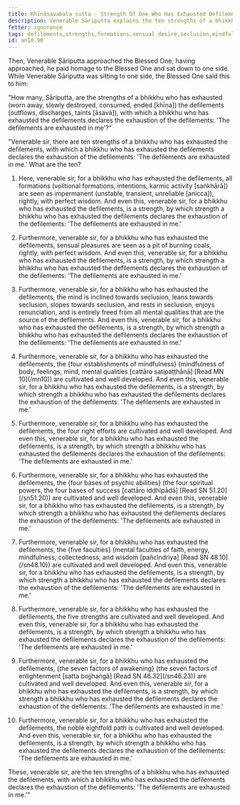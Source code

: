```yaml
---
title: Khīṇāsavabala sutta - Strength Of One Who Has Exhausted Defilements
description: Venerable Sāriputta explains the ten strengths of a bhikkhu who has exhausted the defilements.
fetter: ignorance
tags: defilements,strengths,formations,sensual desire,seclusion,mindfulness,right efforts,psychic abilities,faculties,strengths,factors of awakening,noble eightfold path,an,an10
id: an10.90
---
```


Then, Venerable Sāriputta approached the Blessed One; having approached, he paid homage to the Blessed One and sat down to one side. While Venerable Sāriputta was sitting to one side, the Blessed One said this to him:

"How many, Sāriputta, are the strengths of a bhikkhu who has exhausted (worn away, slowly destroyed, consumed, ended [khīṇa]) the defilements (outflows, discharges, taints [āsavā]), with which a bhikkhu who has exhausted the defilements declares the exhaustion of the defilements: 'The defilements are exhausted in me'?"

"Venerable sir, there are ten strengths of a bhikkhu who has exhausted the defilements, with which a bhikkhu who has exhausted the defilements declares the exhaustion of the defilements: 'The defilements are exhausted in me.' What are the ten?

1) Here, venerable sir, for a bhikkhu who has exhausted the defilements, all formations (volitional formations, intentions, karmic activity [saṅkhārā]) are seen as impermanent (unstable, transient, unreliable [anicca]), rightly, with perfect wisdom. And even this, venerable sir, for a bhikkhu who has exhausted the defilements, is a strength, by which strength a bhikkhu who has exhausted the defilements declares the exhaustion of the defilements: 'The defilements are exhausted in me.'

2) Furthermore, venerable sir, for a bhikkhu who has exhausted the defilements, sensual pleasures are seen as a pit of burning coals, rightly, with perfect wisdom. And even this, venerable sir, for a bhikkhu who has exhausted the defilements, is a strength, by which strength a bhikkhu who has exhausted the defilements declares the exhaustion of the defilements: 'The defilements are exhausted in me.'

3) Furthermore, venerable sir, for a bhikkhu who has exhausted the defilements, the mind is inclined towards seclusion, leans towards seclusion, slopes towards seclusion, and rests in seclusion, enjoys renunciation, and is entirely freed from all mental qualities that are the source of the defilements. And even this, venerable sir, for a bhikkhu who has exhausted the defilements, is a strength, by which strength a bhikkhu who has exhausted the defilements declares the exhaustion of the defilements: 'The defilements are exhausted in me.'

4) Furthermore, venerable sir, for a bhikkhu who has exhausted the defilements, the \{four establishments of mindfulness} (mindfulness of body, feelings, mind, mental qualities [cattāro satipaṭṭhānā] \[Read MN 10](/mn10)) are cultivated and well developed. And even this, venerable sir, for a bhikkhu who has exhausted the defilements, is a strength, by which strength a bhikkhu who has exhausted the defilements declares the exhaustion of the defilements: 'The defilements are exhausted in me.'

5) Furthermore, venerable sir, for a bhikkhu who has exhausted the defilements, the four right efforts are cultivated and well developed. And even this, venerable sir, for a bhikkhu who has exhausted the defilements, is a strength, by which strength a bhikkhu who has exhausted the defilements declares the exhaustion of the defilements: 'The defilements are exhausted in me.'

6) Furthermore, venerable sir, for a bhikkhu who has exhausted the defilements, the \{four bases of psychic abilities} (the four spiritual powers, the four bases of success [cattāro iddhipādā] \[Read SN 51.20](/sn51.20)) are cultivated and well developed. And even this, venerable sir, for a bhikkhu who has exhausted the defilements, is a strength, by which strength a bhikkhu who has exhausted the defilements declares the exhaustion of the defilements: 'The defilements are exhausted in me.'

7) Furthermore, venerable sir, for a bhikkhu who has exhausted the defilements, the \{five faculties} (mental faculties of faith, energy, mindfulness, collectedness, and wisdom [pañcindriya] \[Read SN 48.10](/sn48.10)) are cultivated and well developed. And even this, venerable sir, for a bhikkhu who has exhausted the defilements, is a strength, by which strength a bhikkhu who has exhausted the defilements declares the exhaustion of the defilements: 'The defilements are exhausted in me.'

8) Furthermore, venerable sir, for a bhikkhu who has exhausted the defilements, the five strengths are cultivated and well developed. And even this, venerable sir, for a bhikkhu who has exhausted the defilements, is a strength, by which strength a bhikkhu who has exhausted the defilements declares the exhaustion of the defilements: 'The defilements are exhausted in me.'

9) Furthermore, venerable sir, for a bhikkhu who has exhausted the defilements, \{the seven factors of awakening} (the seven factors of enlightenment [satta bojjhaṅgā] \[Read SN 46.32](/sn46.23)) are cultivated and well developed. And even this, venerable sir, for a bhikkhu who has exhausted the defilements, is a strength, by which strength a bhikkhu who has exhausted the defilements declares the exhaustion of the defilements: 'The defilements are exhausted in me.'

10) Furthermore, venerable sir, for a bhikkhu who has exhausted the defilements, the noble eightfold path is cultivated and well developed. And even this, venerable sir, for a bhikkhu who has exhausted the defilements, is a strength, by which strength a bhikkhu who has exhausted the defilements declares the exhaustion of the defilements: 'The defilements are exhausted in me.'

These, venerable sir, are the ten strengths of a bhikkhu who has exhausted the defilements, with which a bhikkhu who has exhausted the defilements declares the exhaustion of the defilements: 'The defilements are exhausted in me.'"